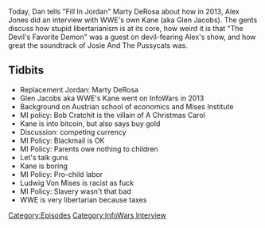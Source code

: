 {{DEFAULTSORT:
    #_EPISODE_0157:WWE's Kane (Ft. Marty DeRosa)
}}{{Episode
    | title           = WWE's Kane (Ft. Marty DeRosa)
    | caption         = [https://knowledgefight.libsyn.com/knowledge-fight-wwes-kane-ft-marty-derosa Listen to this episode on Libsyn]
    | episodeNumber   = 157
    | length          = 02:10:35
    | airDate         = May 4, 2018
    | episodeType     = [[:Category:InfoWars Interview|InfoWars Interview]]
    | appearance      = [[Marty DeRosa]], [[Kane]], [[Ludwig Von Mises]]
    | previousEpisode = [[156: Gaseous Beings and Antiques]]
    | nextEpisode     = [[158: January 21, 2009]]
}}

{{Stub}}

Today, Dan tells "Fill In Jordan" Marty DeRosa about how in 2013, Alex Jones did an interview with WWE's own Kane (aka Glen Jacobs). The gents discuss how stupid libertarianism is at its core, how weird it is that "The Devil's Favorite Demon" was a guest on devil-fearing Alex's show, and how great the soundtrack of Josie And The Pussycats was.

==Tidbits==

*Replacement Jordan: Marty DeRosa
*Glen Jacobs aka WWE's Kane went on InfoWars in 2013
*Background on Austrian school of economics and Mises Institute
*MI policy: Bob Cratchit is the villain of A Christmas Carol
*Kane is into bitcoin, but also says buy gold
*Discussion: competing currency
*MI Policy: Blackmail is OK
*MI Policy: Parents owe nothing to children
*Let's talk guns
*Kane is boring
*MI Policy: Pro-child labor
*Ludwig Von Mises is racist as fuck
*MI Policy: Slavery wasn't that bad
*WWE is very libertarian because taxes

[[Category:Episodes]]
[[Category:InfoWars Interview]]
